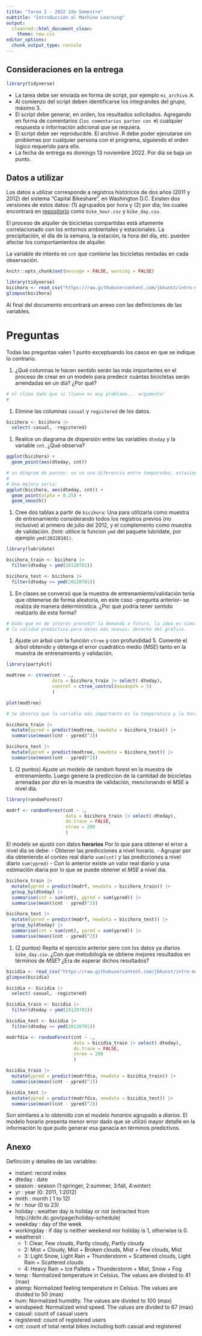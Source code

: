 ```yaml
---
title: "Tarea 2 - 2022 2do Semestre"
subtitle: "Introducción al Machine Learning" 
output: 
  cleanrmd::html_document_clean:
    theme: new.css
editor_options: 
  chunk_output_type: console
---
```


<link rel="stylesheet" href="https://latex.now.sh/style.css">

## Consideraciones en la entrega 

```r
library(tidyverse)
```

- La tarea debe ser enviada en forma de script, por ejemplo `mi_archivo.R`.
- Al comienzo del script deben identificarse los integrandes del grupo, máximo 3.
- El script debe generar, en orden, los resultados solicitados. Agregando en forma 
de comentarios (`los comentarios parten con #`) cualquier respuesta o información
adicional que se requiera. 
- El script debe ser reproducible. El archivo .R debe poder ejecutarse sin problemas por cualquier persona con el programa, siguiendo el orden lógico requerido para ello.
- La fecha de entrega es domingo 13 noviembre 2022. Por día se baja un punto.

## Datos a utilizar

Los datos a utilizar corresponde a registros históricos de dos años (2011 y 2012) del sistema 
"Capital Bikeshare", en Washington D.C. Existen dos versiones de estos datos: (1) agrupados
por hora y (2) por día; los cuales encontrará en [repositorio](https://github.com/jbkunst/intro-machine-learning/tree/main/data) como `bike_hour.csv`
y `bike_day.csv`.

El proceso de alquiler de bicicletas compartidas está altamente correlacionado con los entornos 
ambientales y estacionales. La precipitación, el día de la semana, la estación, la hora del día, etc. 
pueden afectar los comportamientos de alquiler.

La variable de interés es `cnt` que contiene las bicicletas rentadas en cada observación.

```r
knitr::opts_chunk$set(message = FALSE, warning = FALSE)
```

```r
library(tidyverse)
bicihora <- read_csv("https://raw.githubusercontent.com/jbkunst/intro-machine-learning/main/data/bike_hour.csv")
glimpse(bicihora)
```

Al final del documento encontrará un anexo con las definiciones de las variables.


# Preguntas

Todas las preguntas valen 1 punto exceptuando los casos en que se indique lo contrario.

1. ¿Qué columnas le hacen sentido serán las más importantes en el proceso de 
crear en un modelo para predecir cuántas bicicletas serán arrendadas en un día? ¿Por qué?

```r
# el clima dado que si llueve es muy problame... argumento!
# 
```

1. Elimine las columnas `casual` y `registered` de los datos.

```r
bicihora <- bicihora |> 
  select(-casual, -registered)
```

1. Realice un diagrama de dispersión entre las variables `dteday` y la variable `cnt`. ¿Qué observa?

```r
ggplot(bicihora) +
  geom_point(aes(dteday, cnt))

# un diagram de puntos: se ve una diferencia entre temporadas, estaciones del año.
# 
# Una mejora sería:
ggplot(bicihora, aes(dteday, cnt)) +
  geom_point(alpha = 0.25) +
  geom_smooth()
```

1. Cree dos tablas a partir de `bicihora`: Una para utilizarla como muestra de entrenamiento considerando todos los registros previos (no inclusive) al primero de julio del 2012, y el complemento como muestra de validación. (hint: utilice la funcion `ymd` del paquete lubridate, por ejemplo  `ymd(20220101)`.

```r
library(lubridate)

bicihora_train <- bicihora |> 
  filter(dteday < ymd(20120701))

bicihora_test <- bicihora |> 
  filter(dteday >= ymd(20120701))

```

1. En clases se conversó que la muestra de entrenamiento/validación tenía que obtenerse de
forma aleatoria, en este caso -pregunta anterior- se realiza de manera determinística.
¿Por qué podría tener sentido realizarlo de esta forma?

```r
# Dado que es de interés precedir la demanda a futuro, la idea es simular/evaluar
# la calidad predictiva para datos más nuevos: derecho del gráfico.
```

1. Ajuste un árbol con la función `ctree` y con profundidad 5. Comenté el árbol obtenido y obtenga el error cuadrático medio ($MSE$) tanto en la muestra de entrenamiento y validación.

```r
library(partykit)

modtree <- ctree(cnt ~ .,
                 data = bicihora_train |> select(-dteday), 
                 control = ctree_control(maxdepth = 5)
                 )

plot(modtree)

# Se observa que la variable más importante es la temperatura y la hora.

bicihora_train |> 
  mutate(ypred = predict(modtree, newdata = bicihora_train)) |> 
  summarise(mean((cnt - ypred)^2))

bicihora_test |> 
  mutate(ypred = predict(modtree, newdata = bicihora_test)) |> 
  summarise(mean((cnt - ypred)^2))
```

1. (2 puntos) Ajuste un modelo de random forest en la muestra de entrenamiento. Luego genere la prediccion de la cantidad 
de bicicletas arrenadas por *día* en la muestra de validación, mencionando el $MSE$ a nivel día.

```r
library(randomForest)

modrf <- randomForest(cnt ~ .,
                      data = bicihora_train |> select(-dteday),
                      do.trace = FALSE,
                      ntree = 200
                      )
```

El modelo se ajustó con datos **horarios** Por lo que para obtener el error a nivel
día se debe:
  - Obtener las predicciones a nivel horario.
  - Agrupar por dia obteniendo el conteo real diario `sum(cnt)` y las predicciones
  a nivel diario `sum(ypred)`
  - Con lo anterior existe un valor real diario y una estimación diaria por lo que
  se puede obtener el $MSE$ a nivel dia.

```r
bicihora_train |> 
  mutate(ypred = predict(modrf, newdata = bicihora_train)) |> 
  group_by(dteday) |> 
  summarise(cnt = sum(cnt), ypred = sum(ypred)) |> 
  summarise(mean((cnt - ypred)^2))

bicihora_test |> 
  mutate(ypred = predict(modrf, newdata = bicihora_test)) |> 
  group_by(dteday) |> 
  summarise(cnt = sum(cnt), ypred = sum(ypred)) |> 
  summarise(mean((cnt - ypred)^2))
```

1. (2 puntos) Repita el ejercicio anterior pero con los datos ya diarios `bike_day.csv`. ¿Con que metodología se obtiene mejores
resultados en términos de $MSE$? ¿Era de esperar dichos resultados?


```r
bicidia <- read_csv("https://raw.githubusercontent.com/jbkunst/intro-machine-learning/main/data/bike_day.csv")
glimpse(bicidia)

bicidia <- bicidia |> 
  select(-casual, -registered)

bicidia_train <- bicidia |> 
  filter(dteday < ymd(20120701))

bicidia_test <- bicidia |> 
  filter(dteday >= ymd(20120701))

modrfdia <- randomForest(cnt ~ .,
                         data = bicidia_train |> select(-dteday),
                         do.trace = FALSE,
                         ntree = 200
                         )

bicidia_train |> 
  mutate(ypred = predict(modrfdia, newdata = bicidia_train)) |> 
  summarise(mean((cnt - ypred)^2))

bicidia_test |> 
  mutate(ypred = predict(modrfdia, newdata = bicidia_test)) |> 
  summarise(mean((cnt - ypred)^2))
```

Son similares a lo obtenido con el modelo _horarios_ agrupado a _diarios_.
El modelo horario presenta menor error dado que se utilizó mayor detalle
en la información lo que pudo generar esa ganacia en términos predictivos.

## Anexo

Definción y detalles de las variables:

- instant: record index
- dteday : date
- season : season (1:springer, 2:summer, 3:fall, 4:winter)
- yr : year (0: 2011, 1:2012)
- mnth : month ( 1 to 12)
- hr : hour (0 to 23)
- holiday : weather day is holiday or not (extracted from http://dchr.dc.gov/page/holiday-schedule)
- weekday : day of the week
- workingday : if day is neither weekend nor holiday is 1, otherwise is 0.
+ weathersit : 
	- 1: Clear, Few clouds, Partly cloudy, Partly cloudy
	- 2: Mist + Cloudy, Mist + Broken clouds, Mist + Few clouds, Mist
	- 3: Light Snow, Light Rain + Thunderstorm + Scattered clouds, Light Rain + Scattered clouds
	- 4: Heavy Rain + Ice Pallets + Thunderstorm + Mist, Snow + Fog
- temp : Normalized temperature in Celsius. The values are divided to 41 (max)
- atemp: Normalized feeling temperature in Celsius. The values are divided to 50 (max)
- hum: Normalized humidity. The values are divided to 100 (max)
- windspeed: Normalized wind speed. The values are divided to 67 (max)
- casual: count of casual users
- registered: count of registered users
- cnt: count of total rental bikes including both casual and registered

